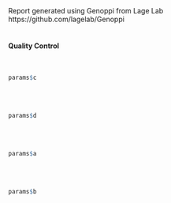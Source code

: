 Report generated using Genoppi from Lage Lab
<br>
https://github.com/lagelab/Genoppi
<br>
<br>
<h4>Quality Control</h4>
<br>
```r
params$c
```
<br>
<br>
```r
params$d
```
<br>
<br>
```r
params$a
```

<br>
<br>
```r
params$b
```



